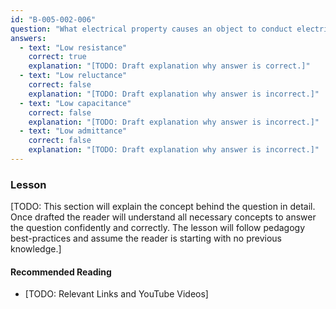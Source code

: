 ```yaml
---
id: "B-005-002-006"
question: "What electrical property causes an object to conduct electricity very well?"
answers:
  - text: "Low resistance"
    correct: true
    explanation: "[TODO: Draft explanation why answer is correct.]"
  - text: "Low reluctance"
    correct: false
    explanation: "[TODO: Draft explanation why answer is incorrect.]"
  - text: "Low capacitance"
    correct: false
    explanation: "[TODO: Draft explanation why answer is incorrect.]"
  - text: "Low admittance"
    correct: false
    explanation: "[TODO: Draft explanation why answer is incorrect.]"
---
```


### Lesson

[TODO: This section will explain the concept behind the question in detail. Once drafted the reader will understand all necessary concepts to answer the question confidently and correctly. The lesson will follow pedagogy best-practices and assume the reader is starting with no previous knowledge.]

#### Recommended Reading

- [TODO: Relevant Links and YouTube Videos]

